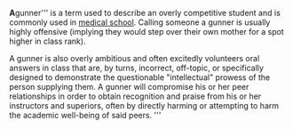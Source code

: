 '''{{sources}}
{{Wikify|September 2007}}
A '''gunner''' is a term used to describe an overly competitive student and is commonly used in [[medical school]]. Calling someone a gunner is usually highly offensive (implying they would step over their own mother for a spot higher in class rank).

A gunner is also overly ambitious and often excitedly volunteers oral answers in class that are, by turns, incorrect, off-topic, or specifically designed to demonstrate the questionable "intellectual" prowess of the person supplying them. A gunner will compromise his or her peer relationships in order to obtain recognition and praise from his or her instructors and superiors, often by directly harming or attempting to harm the academic well-being of said peers.
{{Category:Medicine}}'''